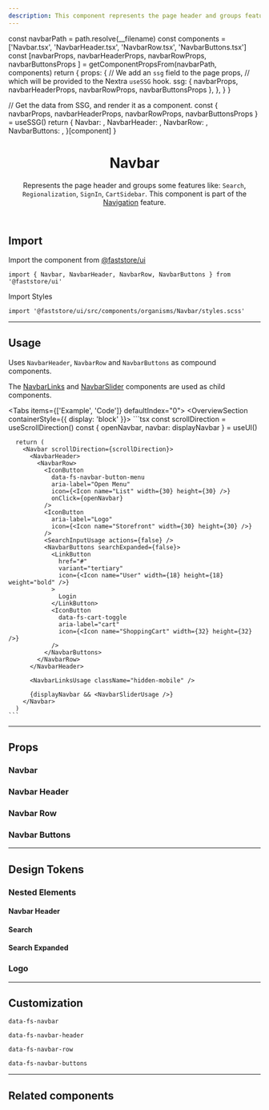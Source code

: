 ```yaml
---
description: This component represents the page header and groups features like Search and Regionalization.
---
```



  const navbarPath = path.resolve(__filename)
  const components = ['Navbar.tsx', 'NavbarHeader.tsx', 'NavbarRow.tsx', 'NavbarButtons.tsx']
  const [navbarProps, navbarHeaderProps, navbarRowProps, navbarButtonsProps ] = getComponentPropsFrom(navbarPath, components)
  return {
    props: {
      // We add an `ssg` field to the page props,
      // which will be provided to the Nextra `useSSG` hook.
      ssg: {
        navbarProps,
        navbarHeaderProps,
        navbarRowProps,
        navbarButtonsProps
      },
    },
  }
}

  // Get the data from SSG, and render it as a component.
  const { navbarProps, navbarHeaderProps, navbarRowProps, navbarButtonsProps } = useSSG()
  return {
    Navbar: <PropsSection propsList={navbarProps} />,
    NavbarHeader: <PropsSection propsList={navbarHeaderProps} />,
    NavbarRow: <PropsSection propsList={navbarRowProps} />,
    NavbarButtons: <PropsSection propsList={navbarButtonsProps} />,
  }[component]
}

<header>

# Navbar

Represents the page header and groups some features like: `Search`, `Regionalization`, `SignIn`, `CartSidebar`. This component is part of the [Navigation](/components/features/navigation) feature.

</header>

## Import

Import the component from [@faststore/ui](/../components)

```tsx
import { Navbar, NavbarHeader, NavbarRow, NavbarButtons } from '@faststore/ui'
```

Import Styles

```tsx
import '@faststore/ui/src/components/organisms/Navbar/styles.scss'
```

---

## Usage

Uses `NavbarHeader`, `NavbarRow` and `NavbarButtons` as compound components.

The [NavbarLinks](/components/molecules/navbar-links) and [NavbarSlider](/components/organisms/navbar-slider) components are used as child components.

<Tabs items={['Example', 'Code']} defaultIndex="0">
  <Tab>
    <OverviewSection containerStyle={{ display: 'block' }}>
      <UIProvider>
        <NavbarUsage />
      </UIProvider>
    </OverviewSection>
  </Tab>
  <Tab>
    ```tsx
      const scrollDirection = useScrollDirection()
      const { openNavbar, navbar: displayNavbar } = useUI()

      return (
        <Navbar scrollDirection={scrollDirection}>
          <NavbarHeader>
            <NavbarRow>
              <IconButton
                data-fs-navbar-button-menu
                aria-label="Open Menu"
                icon={<Icon name="List" width={30} height={30} />}
                onClick={openNavbar}
              />
              <IconButton
                aria-label="Logo"
                icon={<Icon name="Storefront" width={30} height={30} />}
              />
              <SearchInputUsage actions={false} />
              <NavbarButtons searchExpanded={false}>
                <LinkButton
                  href="#"
                  variant="tertiary"
                  icon={<Icon name="User" width={18} height={18} weight="bold" />}
                >
                  Login
                </LinkButton>
                <IconButton
                  data-fs-cart-toggle
                  aria-label="cart"
                  icon={<Icon name="ShoppingCart" width={32} height={32} />}
                />
              </NavbarButtons>
            </NavbarRow>
          </NavbarHeader>

          <NavbarLinksUsage className="hidden-mobile" />

          {displayNavbar && <NavbarSliderUsage />}
        </Navbar>
      )
    ```

  </Tab>
</Tabs>

---

## Props

### Navbar

<NavbarPropsSection component="Navbar" />

### Navbar Header

<NavbarPropsSection component="NavbarHeader" />

### Navbar Row

<NavbarPropsSection component="NavbarRow" />

### Navbar Buttons

<NavbarPropsSection component="NavbarButtons" />

---

## Design Tokens

<TokenTable>
  <TokenRow token="--fs-navbar-height-mobile" value="3.5rem" />
  <TokenDivider />
  <TokenRow
    token="--fs-navbar-bkg-color"
    value="rgb(255 255 255 / 90%)"
    isColor
  />
  <TokenDivider />
  <TokenRow
    token="--fs-navbar-transition-timing"
    value="var(--fs-transition-timing)"
  />
  <TokenRow
    token="--fs-navbar-transition-function"
    value="var(--fs-transition-function)"
  />
  <TokenDivider />
  <TokenRow
    token="--fs-navbar-box-shadow"
    value="0 var(--fs-spacing-0) var(--fs-spacing-3) rgb(0 0 0 / 5%)"
  />
</TokenTable>

### Nested Elements

#### Navbar Header

<TokenTable>
  <TokenRow token="--fs-navbar-header-padding" value="0 var(--fs-spacing-0)" />
  <TokenDivider />
  <TokenRow
    token="--fs-navbar-header-padding-top-notebook"
    value="var(--fs-spacing-1)"
  />
  <TokenRow
    token="--fs-navbar-header-padding-bottom-notebook"
    value="var(--fs-navbar-header-padding-top-notebook)"
  />
</TokenTable>

#### Search

<TokenTable>
  <TokenRow
    token="--fs-navbar-search-button-icon-width-mobile"
    value="var(--fs-spacing-5)"
  />
  <TokenRow
    token="--fs-navbar-search-button-icon-height-mobile"
    value="var(--fs-navbar-search-button-icon-width-mobile)"
  />
</TokenTable>

#### Search Expanded

<TokenTable>
  <TokenRow
    token="--fs-navbar-search-expanded-input-wrapper-margin-right"
    value="0.625rem"
  />
  <TokenRow
    token="--fs-navbar-search-expanded-input-wrapper-margin-left"
    value="var(--fs-spacing-9)"
  />
  <TokenDivider />
  <TokenRow
    token="--fs-navbar-search-expanded-input-width"
    value="calc(100% - var(--fs-spacing-7))"
  />
  <TokenDivider />
  <TokenRow
    token="--fs-navbar-search-expanded-button-icon-margin-right"
    value="-4.063rem"
  />
</TokenTable>

### Logo

<TokenTable>
  <TokenRow token="--fs-navbar-logo-width" value="var(--fs-logo-width)" />
  <TokenRow
    token="--fs-navbar-logo-border-left-width"
    value="var(--fs-border-width)"
  />
  <TokenRow
    token="--fs-navbar-logo-border-left-color"
    value="var(--fs-border-color-light)"
    isColor
  />
</TokenTable>

---

## Customization

`data-fs-navbar`

`data-fs-navbar-header`

`data-fs-navbar-row`

`data-fs-navbar-buttons`

---

## Related components

<SectionList grid="column" columns={1}>
  <SectionItem
    title="NavbarSlider"
    description="As part of the Navbar, this component it its mobile version used to list the navigation links."
    actionPath="/components/organisms/navbar-slider"
  >
    <UIProvider>
      <NavbarSliderUsage />
    </UIProvider>
  </SectionItem>
  <SectionItem
    title="NavbarLinks"
    description="Displays a set of navigation links."
    actionPath="/components/molecules/navbar-links"
  >
    <UIProvider>
      <Navbar>
        <NavbarLinksUsage />
      </Navbar>
    </UIProvider>
  </SectionItem>
</SectionList>
